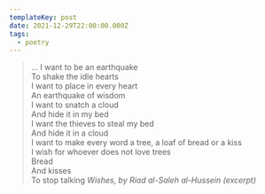 ```yaml
---
templateKey: post
date: 2021-12-29T22:00:00.000Z
tags:
  - poetry
---
```

> ... I want to be an earthquake<br/>
> To shake the idle hearts<br/>
> I want to place in every heart<br/>
> An earthquake of wisdom<br/>
> I want to snatch a cloud<br/>
> And hide it in my bed<br/>
> I want the thieves to steal my bed<br/>
> And hide it in a cloud<br/>
> I want to make every word a tree, a loaf of bread or a kiss<br/>
> I wish for whoever does not love trees<br/>
> Bread<br/>
> And kisses<br/>
> To stop talking
> <cite>Wishes, by Riad al-Saleh al-Hussein (excerpt)</cite>

